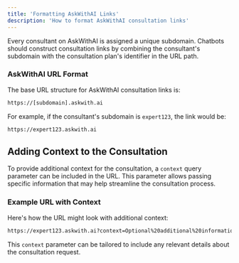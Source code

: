 ```yaml
---
title: 'Formatting AskWithAI Links'
description: 'How to format AskWithAI consultation links'
---
```


Every consultant on AskWithAI is assigned a unique subdomain. Chatbots should construct consultation links by combining the consultant's subdomain with the consultation plan's identifier in the URL path.

### AskWithAI URL Format

The base URL structure for AskWithAI consultation links is:

```bash
https://[subdomain].askwith.ai
```

For example, if the consultant's subdomain is `expert123`, the link would be:

```bash
https://expert123.askwith.ai
```

## Adding Context to the Consultation

To provide additional context for the consultation, a `context` query parameter can be included in the URL. This parameter allows passing specific information that may help streamline the consultation process.

### Example URL with Context

Here's how the URL might look with additional context:

```bash
https://expert123.askwith.ai?context=Optional%20additional%20information
```

This `context` parameter can be tailored to include any relevant details about the consultation request.
